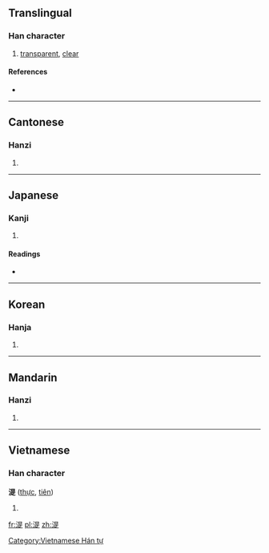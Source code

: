 ==Translingual==

===Han character===
{{Han char|rn=85|rad=水|as=09|sn=12|four=3618<sub>1</sub>|canj=水日一人 (EAMO)}}

# [[transparent]], [[clear]]

====References====
* {{Han ref|kx=0637.180|dkj=17847|dj=1044.130|hdz=31673.110|uh=6E5C|ud=28252|bh=DA41|bd=55873}}

----

==Cantonese==

===Hanzi===
{{yue-hanzi|jyut=|y=jik6}}

# {{defn|lang=yue|sort=水09}}

----

==Japanese==

===Kanji===
{{ja-kanji|grade=|rs=水09}}

# {{defn|lang=ja|sort=水09}}

====Readings====
* {{ja-readings|on=[[しょく]] (shoku), [[じき]] (jiki)|kun=[[きよい]] (kiyoi)}}

----

==Korean==

===Hanja===
{{ko-hanja|hangeul=식|eumhun=|rv=sik|mr=sik|y=sik}}

# {{defn|lang=ko|sort=水09}}

----

==Mandarin==

===Hanzi===
{{cmn-hanzi|pin=[[chēng]] ([[cheng1]]), [[shí]] ([[shi2]]), [[zhēn]] ([[zhen1]])|wg=ch'eng<sup>1</sup>, shih<sup>2</sup>, chen<sup>1</sup>}}

# {{defn|lang=cmn|sort=水09}}

----

==Vietnamese==

===Han character===
'''湜''' ([[thực]], [[tiên]])

# {{defn|vi}}

[[Category:Vietnamese Hán tự]]

[[fr:湜]]
[[pl:湜]]
[[zh:湜]]